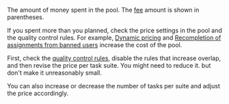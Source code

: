 The amount of money spent in the pool. The [fee](/docs/guide/budget) amount is shown in parentheses.

If you spent more than you planned, check the price settings in the pool and the quality control rules. For example, [Dynamic pricing](/docs/guide/dynamic-pricing#section_ucl_3hl_vlb) and [Recompletion of assignments from banned users](/docs/guide/restore-task-overlap) increase the cost of the pool.

<Cut title="Recommendations">

First, check the [quality control rules](/docs/guide/control), disable the rules that increase overlap, and then revise the price per task suite. You might need to reduce it. but don't make it unreasonably small.

You can also increase or decrease the number of tasks per suite and adjust the price accordingly.

</Cut>
